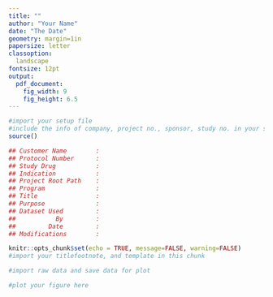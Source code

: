```yaml
---
title: ""
author: "Your Name"
date: "The Date"
geometry: margin=1in
papersize: letter
classoption:
  landscape
fontsize: 12pt
output:
  pdf_document:
    fig_width: 9
    fig_height: 6.5
---  
```

 
```r
#import your setup file
#include the info of company, project no., sponsor, study no. in your setup file
source()
```

<!--    
---
header-includes:
- \usepackage{fancyhdr}
- \pagestyle{fancy}
- \fancyhead[L]{`r company`\\Project No. `r projectNo`}
- \fancyhead[R]{Sponsor{:} `r sponsor`\\Study No. `r studyNo`}
- \fancyfoot[L]{\today}
- \fancyfoot[C]{`r note`}
- \fancyfoot[R]{\thepage}
---
-->

```r
## Customer Name        :
## Protocol Number      :
## Study Drug           :
## Indication           :
## Project Root Path    :
## Program              :
## Title                :
## Purpose              :
## Dataset Used         :
##           By         :
##         Date         :
## Modifications        :
```



```r
knitr::opts_chunk$set(echo = TRUE, message=FALSE, warning=FALSE)
#import your titlefootnote, and template in this chunk

```


```r
#import raw data and save data for plot

```

```r
#plot your figure here

```


<!-- After running all the chunks above, run the following code in the console to knit to a Rmd folder -->
<!-- eCTDformat::knit_to_folder(paste0(Outname, ".Rmd")) -->

